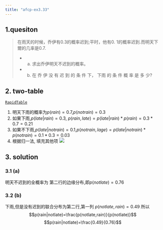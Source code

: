 ```yaml
---
title: "afcp-ex3.33"
---
```


## 1.quesiton
>在雨天的时候，乔伊有0.3的概率迟到;平时，他有0. 1的概率迟到.而明天下爾的几率是0.7.
>
> - (a) 求出乔伊明天不迟到的概率。
> - (b) 在 乔 伊 没 有 迟 到 的 条 件 下， 下雨 的 条 件 概 率 是 多 少?

## 2. two-table
::: {.callout-tip title="build two-way table in this page "}
 [`RapidTable`](https://www.rapidtables.com/tools/table-chart.html#)
:::

1. 明天下雨的概率为$p(rain)=0.7$,$p(notrain)=0.3$
2. 如果下雨,$p(late|rain)=0.3$, $p(rain,late)=p(late|rain)*p(rain)=0.3*0.7=0.21$
3. 如果不下雨,$p(late|notrain)=0.1$,$p(notrain,lage)=p(late|notrain)*p(notrain)=0.1*0.3=0.03$
4. 根据归一法, 填充其他项
![](./images/ex3.33.jpeg)


## 3. solution

### 3.1 (a)
明天不迟到的全概率为 第二行的边缘分布,即$p(notlate)=0.76$

### 3.2 (b)
下雨,但是没有迟到的联合分布为第二行,第一列 $p(notlate,rain)=0.49$
所以 $$p(rain|notlate)=\frac{p(notlate,rain)}{p(notlate)}$$
$$p(rain|notlate)=\frac{0.49}{0.76}$$

